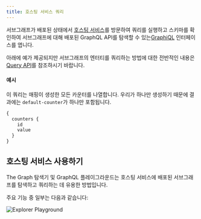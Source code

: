 ```yaml
---
title: 호스팅 서비스 쿼리
---
```


서브그래프가 배포된 상태에서 [호스팅 서비스](https://thegraph.com/hosted-service/)를 방문하여 쿼리를 실행하고 스키마를 확인하여 서브그래프에 대해 배포된 GraphQL API를 탐색할 수 있는[GraphiQL](https://github.com/graphql/graphiql) 인터페이스를 엽니다.

아래에 예가 제공되지만 서브그래프의 엔터티를 쿼리하는 방법에 대한 전반적인 내용은 [Query API](/developer/graphql-api)를 참조하시기 바랍니다.

#### 예시

이 쿼리는 매핑이 생성한 모든 카운터를 나열합니다. 우리가 하나만 생성하기 때문에 결과에는 `default-counter`가 하나만 포함됩니다.

```graphql
{
  counters {
    id
    value
  }
}
```

## 호스팅 서비스 사용하기

The Graph 탐색기 및 GraphQL 플레이그라운드는 호스팅 서비스에 배포된 서브그래프를 탐색하고 쿼리하는 데 유용한 방법입니다.

주요 기능 중 일부는 다음과 같습니다:

![Explorer Playground](/img/explorer-playground.png)
